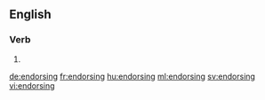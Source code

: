 ==English==

===Verb===
{{head|en|present participle}}

# {{present participle of|endorse|lang=en|nocat=1}}

[[de:endorsing]]
[[fr:endorsing]]
[[hu:endorsing]]
[[ml:endorsing]]
[[sv:endorsing]]
[[vi:endorsing]]